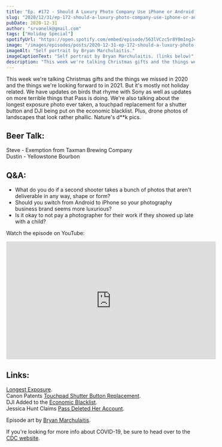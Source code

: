 ```yaml
---
title: "Ep. #172 - Should A Luxury Photo Company Use iPhone or Android?"
slug: "2020/12/31/ep-172-should-a-luxury-photo-company-use-iphone-or-android"
pubDate: 2020-12-31
author: "srvanelk@gmail.com"
tags: ["Holiday Special"]
spotifyUrl: "https://open.spotify.com/embed/episode/563lVCzc5r8Y0m1ngJ4eb1?utm_source=generator"
image: "/images/episodes/posts/2020-12-31-ep-172-should-a-luxury-photo-company-use-iphone-or-android/Bryan-Cupcake.webp"
imageAlt: "Self portrait by Bryan Marchulaitis."
imageCaptionText: "Self portrait by Bryan Marchulaitis. (links below)"
description: "This week we're talking Christmas gifts and the things we missed in 2020 and the things we're looking forward to in 2021. But it's mostly not holiday related. We have updates on birds that rhyme with Sony as well as updates on more terrible things that Pass is doing. We're also talking about the longest exposure photo ever taken, a touchpad replacement for a shutter button and DJI being put on the economic blacklist. Plus, drone photos of landscapes that look rather phallic. Nature's d**k pics."
---
```


This week we're talking Christmas gifts and the things we missed in 2020 and the things we're looking forward to in 2021. But it's mostly not holiday related. We have updates on birds that rhyme with Sony as well as updates on more terrible things that Pass is doing. We're also talking about the longest exposure photo ever taken, a touchpad replacement for a shutter button and DJI being put on the economic blacklist. Plus, drone photos of landscapes that look rather phallic. Nature's d\*\*k pics.

## Beer Talk:  
Steve - Exemption from Taxman Brewing Company  
Dustin - Yellowstone Bourbon

## Q&A:
- What do you do if a second shooter takes a bunch of photos that aren't deliverable in any way, shape or form?
- Should you switch from Android to iPhone so your photography business brand seems more luxurious?
- Is it okay to not pay a photographer for their work if they showed up late with a child?

Watch the episode on YouTube:
<iframe 
  width="560" 
  height="315"
  src="https://www.youtube.com/embed/1tiiSV_7HqI"
  frameborder="0"
  allow="autoplay;
  encrypted-media" 
  allowfullscreen>
  </iframe>

## Links:  
[Longest Exposure](https://www.livescience.com/longest-exposure-photo-discovered-beer-can.html).  
Canon Patents [Touchpad Shutter Button Replacement](https://petapixel.com/2020/12/21/canon-has-created-a-shutter-touchpad-to-replace-the-shutter-button/).  
DJI Added to the [Economic Blacklist](https://petapixel.com/2020/12/18/dji-blocked-by-the-united-states-added-to-economic-blacklist/).  
Jessica Hunt Claims [Pass Deleted Her Account](https://www.facebook.com/1271703112/posts/10223667745942973/?d=n).

Episode art by [Bryan Marchulaitis](http://www.bmarchulaitis.com/).

If you're looking for more info about COVID-19, be sure to head over to the [CDC website](https://www.cdc.gov/coronavirus/2019-ncov/index.html).
